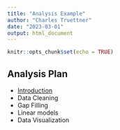```yaml
---
title: "Analysis Example"
author: "Charles Truettner"
date: "2023-03-01"
output: html_document
---
```


```r
knitr::opts_chunk$set(echo = TRUE)
```

## Analysis Plan
- [Introduction](intro-to-rmarkdown.html)
- Data Cleaning
- Gap Filling
- Linear models
- Data Visualization


